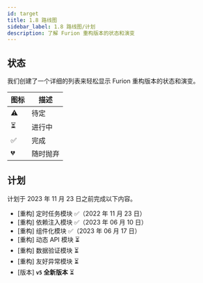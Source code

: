 ```yaml
---
id: target
title: 1.8 路线图
sidebar_label: 1.8 路线图/计划
description: 了解 Furion 重构版本的状态和演变
---
```



## 状态

我们创建了一个详细的列表来轻松显示 Furion 重构版本的状态和演变。

| 图标 | 描述     |
| ---- | -------- |
| ⚠️   | 待定     |
| ⏳   | 进行中   |
| ✅   | 完成     |
| 💔   | 随时抛弃 |

## 计划

计划于 2023 年 11 月 23 日之前完成以下内容。

- [重构] 定时任务模块 ✅（2022 年 11 月 23 日）
- [重构] 依赖注入模块 ✅（2023 年 06 月 10 日）
- [重构] 组件化模块 ✅（2023 年 06 月 17 日）
- [重构] 动态 API 模块 ⏳
- [重构] 数据验证模块 ⏳
- [重构] 友好异常模块 ⏳
- [版本] **`v5` 全新版本** ⏳
